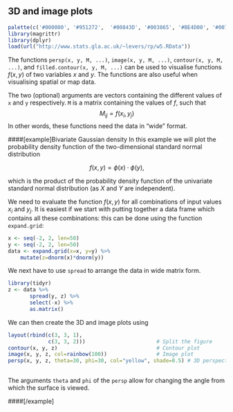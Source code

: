 ## 3D and image plots

```r
palette(c('#000000', '#951272',  '#00843D', '#003865', '#BE4D00', '#0075B0', '#B30C00', '#FFDC36', '#00B5D1', '#7D2239',  '#AA8066', '#5B4D94', '#FFB948'))
library(magrittr)
library(dplyr)
load(url("http://www.stats.gla.ac.uk/~levers/rp/w5.RData"))
```
The functions `persp(x, y, M, ...)`, `image(x, y, M, ...)`,
`contour(x, y, M, ...)`, and `filled.contour(x, y, M, ...)` can be used to
visualise functions $f(x,y)$ of two variables $x$ and $y$. The functions are also useful when visualising spatial or map data.

The two (optional) arguments are vectors containing the different
values of `x` and `y` respectively. `M` is a matrix containing the values of
$f$, such that
$$
M_{ij}=f(x_i,y_j)
$$
In other words, these functions need the data in "wide" format.

####[example]Bivariate Gaussian density
In this example we will plot the probability density function of the two-dimensional standard normal distribution

$$f(x,y)=\phi(x)\cdot \phi(y),$$

which is the product of the probability density function of the univariate standard normal distribution (as $X$ and $Y$ are independent).

We need to evaluate the function $f(x,y)$ for all combinations of input values $x_i$ and $y_j$. It is easiest if we start with putting together a data frame which contains all these combinations: this can be done using the function `expand.grid`:
```r
x <- seq(-2, 2, len=50)
y <- seq(-2, 2, len=50)
data <- expand.grid(x=x, y=y) %>%
    mutate(z=dnorm(x)*dnorm(y))

```
We next have to use `spread` to arrange the data in wide matrix form.
```r
library(tidyr)
z <- data %>%
       spread(y, z) %>%
       select(-x) %>%
       as.matrix()
```

We can then create the 3D and image plots using
```r
layout(rbind(c(3, 3, 1),
             c(3, 3, 2)))                       # Split the figure
contour(x, y, z)                                # Contour plot
image(x, y, z, col=rainbow(100))                # Image plot
persp(x, y, z, theta=30, phi=30, col="yellow", shade=0.5) # 3D perspective plot
                                                
```

The arguments `theta` and `phi` of the `persp` allow for changing the
angle from which the surface is viewed.

####[/example]

<!--[if PDF]>
\newpage
<![endif]-->
